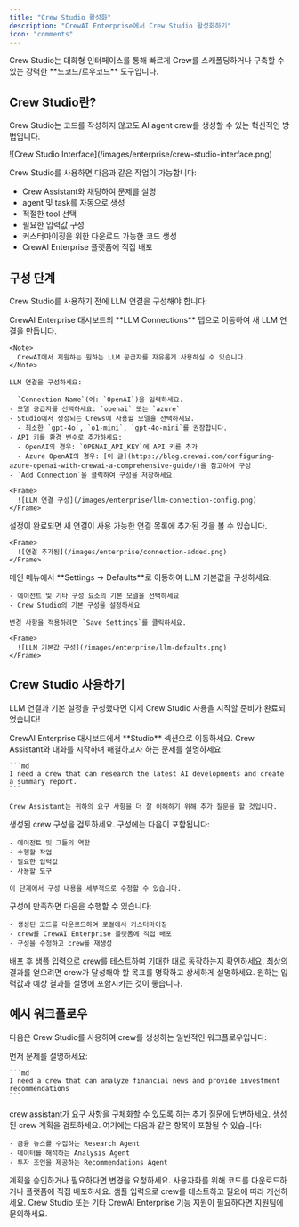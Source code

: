 ```yaml
---
title: "Crew Studio 활성화"
description: "CrewAI Enterprise에서 Crew Studio 활성화하기"
icon: "comments"
---
```


<Tip>
Crew Studio는 대화형 인터페이스를 통해 빠르게 Crew를 스캐폴딩하거나 구축할 수 있는 강력한 **노코드/로우코드** 도구입니다.
</Tip>

## Crew Studio란?

Crew Studio는 코드를 작성하지 않고도 AI agent crew를 생성할 수 있는 혁신적인 방법입니다.

<Frame>
  ![Crew Studio Interface](/images/enterprise/crew-studio-interface.png)
</Frame>

Crew Studio를 사용하면 다음과 같은 작업이 가능합니다:

- Crew Assistant와 채팅하여 문제를 설명
- agent 및 task를 자동으로 생성
- 적절한 tool 선택
- 필요한 입력값 구성
- 커스터마이징을 위한 다운로드 가능한 코드 생성
- CrewAI Enterprise 플랫폼에 직접 배포

## 구성 단계

Crew Studio를 사용하기 전에 LLM 연결을 구성해야 합니다:

<Steps>
  <Step title="LLM 연결 설정">
    CrewAI Enterprise 대시보드의 **LLM Connections** 탭으로 이동하여 새 LLM 연결을 만듭니다.

    <Note>
      CrewAI에서 지원하는 원하는 LLM 공급자를 자유롭게 사용하실 수 있습니다.
    </Note>
    
    LLM 연결을 구성하세요:
    
    - `Connection Name`(예: `OpenAI`)을 입력하세요.
    - 모델 공급자를 선택하세요: `openai` 또는 `azure`
    - Studio에서 생성되는 Crews에 사용할 모델을 선택하세요.
      - 최소한 `gpt-4o`, `o1-mini`, `gpt-4o-mini`를 권장합니다.
    - API 키를 환경 변수로 추가하세요:
      - OpenAI의 경우: `OPENAI_API_KEY`에 API 키를 추가
      - Azure OpenAI의 경우: [이 글](https://blog.crewai.com/configuring-azure-openai-with-crewai-a-comprehensive-guide/)을 참고하여 구성
    - `Add Connection`을 클릭하여 구성을 저장하세요.
    
    <Frame>
      ![LLM 연결 구성](/images/enterprise/llm-connection-config.png)
    </Frame>
  </Step>
  
  <Step title="연결 추가 확인">
    설정이 완료되면 새 연결이 사용 가능한 연결 목록에 추가된 것을 볼 수 있습니다.
    
    <Frame>
      ![연결 추가됨](/images/enterprise/connection-added.png)
    </Frame>
  </Step>
  
  <Step title="LLM 기본값 구성">
    메인 메뉴에서 **Settings → Defaults**로 이동하여 LLM 기본값을 구성하세요:
    
    - 에이전트 및 기타 구성 요소의 기본 모델을 선택하세요
    - Crew Studio의 기본 구성을 설정하세요
    
    변경 사항을 적용하려면 `Save Settings`를 클릭하세요.
    
    <Frame>
      ![LLM 기본값 구성](/images/enterprise/llm-defaults.png)
    </Frame>
  </Step>
</Steps>

## Crew Studio 사용하기

LLM 연결과 기본 설정을 구성했다면 이제 Crew Studio 사용을 시작할 준비가 완료되었습니다!

<Steps>
  <Step title="Studio 접속">
    CrewAI Enterprise 대시보드에서 **Studio** 섹션으로 이동하세요.
  </Step>
  
  <Step title="대화 시작">
    Crew Assistant와 대화를 시작하며 해결하고자 하는 문제를 설명하세요:
    
    ```md
    I need a crew that can research the latest AI developments and create a summary report.
    ```
    
    Crew Assistant는 귀하의 요구 사항을 더 잘 이해하기 위해 추가 질문을 할 것입니다.
  </Step>
  
  <Step title="생성된 crew 검토">
    생성된 crew 구성을 검토하세요. 구성에는 다음이 포함됩니다:
    
    - 에이전트 및 그들의 역할
    - 수행할 작업
    - 필요한 입력값
    - 사용할 도구
    
    이 단계에서 구성 내용을 세부적으로 수정할 수 있습니다.
  </Step>
  
  <Step title="배포 또는 다운로드">
    구성에 만족하면 다음을 수행할 수 있습니다:
    
    - 생성된 코드를 다운로드하여 로컬에서 커스터마이징
    - crew를 CrewAI Enterprise 플랫폼에 직접 배포
    - 구성을 수정하고 crew를 재생성
  </Step>
  
  <Step title="crew 테스트">
    배포 후 샘플 입력으로 crew를 테스트하여 기대한 대로 동작하는지 확인하세요.
  </Step>
</Steps>

<Tip>
최상의 결과를 얻으려면 crew가 달성해야 할 목표를 명확하고 상세하게 설명하세요. 원하는 입력값과 예상 결과를 설명에 포함시키는 것이 좋습니다.
</Tip>

## 예시 워크플로우

다음은 Crew Studio를 사용하여 crew를 생성하는 일반적인 워크플로우입니다:

<Steps>
  <Step title="문제 설명하기">
    먼저 문제를 설명하세요:
    
    ```md
    I need a crew that can analyze financial news and provide investment recommendations
    ```
  </Step>
  
  <Step title="질문에 답하기">
    crew assistant가 요구 사항을 구체화할 수 있도록 하는 추가 질문에 답변하세요.
  </Step>
  
  <Step title="계획 검토하기">
    생성된 crew 계획을 검토하세요. 여기에는 다음과 같은 항목이 포함될 수 있습니다:
    
    - 금융 뉴스를 수집하는 Research Agent
    - 데이터를 해석하는 Analysis Agent
    - 투자 조언을 제공하는 Recommendations Agent
  </Step>
  
  <Step title="승인 또는 수정">
    계획을 승인하거나 필요하다면 변경을 요청하세요.
  </Step>
  
  <Step title="다운로드 또는 배포">
    사용자화를 위해 코드를 다운로드하거나 플랫폼에 직접 배포하세요.
  </Step>
  
  <Step title="테스트 및 개선">
    샘플 입력으로 crew를 테스트하고 필요에 따라 개선하세요.
  </Step>
</Steps>

<Card title="도움이 필요하세요?" icon="headset" href="mailto:support@crewai.com">
  Crew Studio 또는 기타 CrewAI Enterprise 기능 지원이 필요하다면 지원팀에 문의하세요.
</Card>